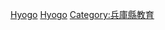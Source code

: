 {{日本行政區劃分類導航|的學校|top=日本各都道府縣的學校}}
{{Commonscat|Schools in Hyogo prefecture}}

[[Category:日本各都道府縣的學校|Hyogo]]
[[Category:兵庫縣建築物|Hyogo]]
[[Category:兵庫縣教育|Category:兵庫縣教育]]